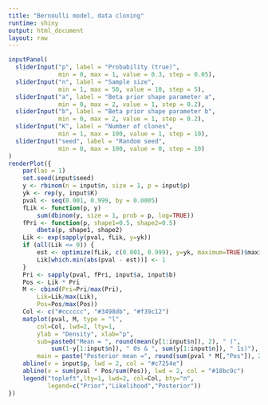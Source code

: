```yaml
---
title: "Bernoulli model, data cloning"
runtime: shiny
output: html_document
layout: raw
---
```


```r
inputPanel(
  sliderInput("p", label = "Probability (true)",
              min = 0, max = 1, value = 0.3, step = 0.05),
  sliderInput("n", label = "Sample size",
              min = 1, max = 50, value = 10, step = 5),
  sliderInput("a", label = "Beta prior shape parameter a",
              min = 0, max = 2, value = 1, step = 0.2),
  sliderInput("b", label = "Beta prior shape parameter b",
              min = 0, max = 2, value = 1, step = 0.2),
  sliderInput("K", label = "Number of clones",
              min = 1, max = 100, value = 1, step = 10),
  sliderInput("seed", label = "Random seed",
              min = 0, max = 100, value = 0, step = 10)
)
renderPlot({
    par(las = 1)
    set.seed(input$seed)
    y <- rbinom(n = input$n, size = 1, p = input$p)
    yk <- rep(y, input$K)
    pval <- seq(0.001, 0.999, by = 0.0005)
    fLik <- function(p, y)
        sum(dbinom(y, size = 1, prob = p, log=TRUE))
    fPri <- function(p, shape1=0.5, shape2=0.5)
        dbeta(p, shape1, shape2)
    Lik <- exp(sapply(pval, fLik, y=yk))
    if (all(Lik <= 0)) {
        est <- optimize(fLik, c(0.001, 0.999), y=yk, maximum=TRUE)$maximum
        Lik[which.min(abs(pval - est))] <- 1
    }
    Pri <- sapply(pval, fPri, input$a, input$b)
    Pos <- Lik * Pri
    M <- cbind(Pri=Pri/max(Pri),
        Lik=Lik/max(Lik),
        Pos=Pos/max(Pos))
    Col <- c("#cccccc", "#3498db", "#f39c12")
    matplot(pval, M, type = "l", 
        col=Col, lwd=2, lty=1,
        ylab = "Density", xlab="p",
        sub=paste0("Mean = ", round(mean(y[1:input$n]), 2), " (", 
            sum(1-y[1:input$n]), " 0s & ", sum(y[1:input$n]), " 1s)"),
        main = paste("Posterior mean =", round(sum(pval * M[,"Pos"]), 2)))
    abline(v = input$p, lwd = 2, col = "#c7254e")
    abline(v = sum(pval * Pos/sum(Pos)), lwd = 2, col = "#18bc9c")
    legend("topleft",lty=1, lwd=2, col=Col, bty="n",
           legend=c("Prior","Likelihood","Posterior"))
})
```
